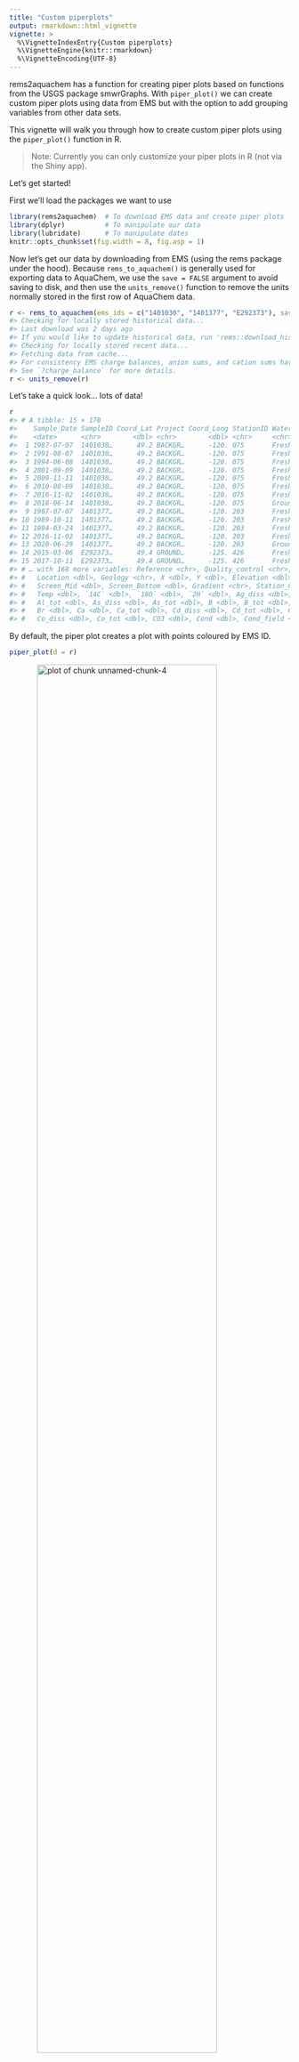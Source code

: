 ```yaml
---
title: "Custom piperplots"
output: rmarkdown::html_vignette
vignette: >
  %\VignetteIndexEntry{Custom piperplots}
  %\VignetteEngine{knitr::rmarkdown}
  %\VignetteEncoding{UTF-8}
---
```




rems2aquachem has a function for creating piper plots based on functions from the 
USGS package smwrGraphs. 
With `piper_plot()` we can create custom piper plots using data
from EMS but with the option to add grouping variables from other data sets. 

This vignette will walk you through how to create custom piper plots using the 
`piper_plot()` function in R.

> Note: Currently you can only customize your piper plots in R (not via the
Shiny app). 

Let's get started!

First we'll load the packages we want to use


```r
library(rems2aquachem)  # To download EMS data and create piper plots
library(dplyr)          # To manipulate our data
library(lubridate)      # To manipulate dates
knitr::opts_chunk$set(fig.width = 8, fig.asp = 1)
```


Now let's get our data by downloading from EMS (using the rems
package under the hood). Because `rems_to_aquachem()` is generally used for 
exporting data to AquaChem, we use the `save = FALSE` argument to avoid saving 
to disk, and then use the `units_remove()` function to remove the units normally stored
in the first row of AquaChem data.


```r
r <- rems_to_aquachem(ems_ids = c("1401030", "1401377", "E292373"), save = FALSE)
#> Checking for locally stored historical data...
#> Last download was 2 days ago
#> If you would like to update historical data, run 'rems::download_historic_data()'
#> Checking for locally stored recent data...
#> Fetching data from cache...
#> For consistency EMS charge balances, anion sums, and cation sums have been replaced with recalculated values.
#> See `?charge_balance` for more details.
r <- units_remove(r)
```

Let's take a quick look... lots of data!

```r
r
#> # A tibble: 15 × 178
#>    Sample_Date SampleID Coord_Lat Project Coord_Long StationID Watertype Analysis_Date shortWatertype Comment
#>    <date>      <chr>        <dbl> <chr>        <dbl> <chr>     <chr>     <date>        <chr>          <chr>  
#>  1 1987-07-07  1401030…      49.2 BACKGR…      -120. 075       Fresh Wa… NA            <NA>           <NA>   
#>  2 1991-08-07  1401030…      49.2 BACKGR…      -120. 075       Fresh Wa… NA            <NA>           <NA>   
#>  3 1994-06-08  1401030…      49.2 BACKGR…      -120. 075       Fresh Wa… NA            <NA>           <NA>   
#>  4 2001-09-09  1401030…      49.2 BACKGR…      -120. 075       Fresh Wa… NA            <NA>           <NA>   
#>  5 2009-11-11  1401030…      49.2 BACKGR…      -120. 075       Fresh Wa… NA            <NA>           <NA>   
#>  6 2010-08-09  1401030…      49.2 BACKGR…      -120. 075       Fresh Wa… NA            <NA>           <NA>   
#>  7 2016-11-02  1401030…      49.2 BACKGR…      -120. 075       Fresh Wa… NA            <NA>           <NA>   
#>  8 2018-06-14  1401030…      49.2 BACKGR…      -120. 075       Ground W… NA            <NA>           <NA>   
#>  9 1987-07-07  1401377…      49.2 BACKGR…      -120. 203       Fresh Wa… NA            <NA>           <NA>   
#> 10 1989-10-11  1401377…      49.2 BACKGR…      -120. 203       Fresh Wa… NA            <NA>           <NA>   
#> 11 1994-03-24  1401377…      49.2 BACKGR…      -120. 203       Fresh Wa… NA            <NA>           <NA>   
#> 12 2016-11-02  1401377…      49.2 BACKGR…      -120. 203       Fresh Wa… NA            <NA>           <NA>   
#> 13 2020-06-29  1401377…      49.2 BACKGR…      -120. 203       Ground W… NA            <NA>           <NA>   
#> 14 2015-03-06  E292373…      49.4 GROUND…      -125. 426       Fresh Wa… NA            <NA>           <NA>   
#> 15 2017-10-11  E292373…      49.4 GROUND…      -125. 426       Fresh Wa… NA            <NA>           <NA>   
#> # … with 168 more variables: Reference <chr>, Quality_control <chr>, Duplicate_ID <chr>, Labcode <chr>,
#> #   Location <dbl>, Geology <chr>, X <dbl>, Y <dbl>, Elevation <dbl>, Well_Depth <dbl>, Screen_Top <dbl>,
#> #   Screen_Mid <dbl>, Screen_Bottom <dbl>, Gradient <chr>, Station_Comment <chr>, Sample_Depth <dbl>,
#> #   Temp <dbl>, `14C` <dbl>, `18O` <dbl>, `2H` <dbl>, Ag_diss <dbl>, Ag_tot <dbl>, Al_diss <dbl>,
#> #   Al_tot <dbl>, As_diss <dbl>, As_tot <dbl>, B <dbl>, B_tot <dbl>, Ba <dbl>, Ba_tot <dbl>, Benzene <dbl>,
#> #   Br <dbl>, Ca <dbl>, Ca_tot <dbl>, Cd_diss <dbl>, Cd_tot <dbl>, Cl <dbl>, CN_diss <dbl>, CN_tot <dbl>,
#> #   Co_diss <dbl>, Co_tot <dbl>, CO3 <dbl>, Cond <dbl>, Cond_field <dbl>, Cr_diss <dbl>, …
```

By default, the piper plot creates a plot with points coloured by EMS ID.


```r
piper_plot(d = r)
```

<img src="piper-unnamed-chunk-4-1.png" alt="plot of chunk unnamed-chunk-4" width="80%" style="display: block; margin: auto;" />

We can override this by specifying the `group` argument ourselves. In this
case, let's create a column `Year` and colour points that.



```r
r <- mutate(r, Year = year(Sample_Date))

piper_plot(d = r, group = "Year")
```

<img src="piper-unnamed-chunk-5-1.png" alt="plot of chunk unnamed-chunk-5" width="80%" style="display: block; margin: auto;" />

We can also customize the appearance of the points. 

First let's create some year categories to group by. We'll also turn this variable
into a factor (category) and specify the order of the levels so our legend is
in the correct order.


```r
r <- mutate(r, 
            Year_cat = case_when(Year < 2010 ~ "Pre 2010s",
                                 Year >= 2010 & Year <= 2015 ~ "2010-2015",
                                 Year > 2015 ~ ">2015"),
            Year_cat = factor(Year_cat, 
                              levels = c("Pre 2010s", "2010-2015", ">2015")))
```

Note that we need to match the number of groups to the number of colours, 
shapes, etc. or supply only one value. For example, here we want all the points
to be large and open, so we specify `point_size = 0.2` and `point_filled = FALSE`.


```r
piper_plot(d = r, group = "Year_cat",
           point_colour = c("#21908C", "#440154", "#9AD93C"), 
           point_shape = c("square", "triangle", "circle"), 
           point_filled = FALSE, point_size = 0.2)
```

<img src="piper-unnamed-chunk-7-1.png" alt="plot of chunk unnamed-chunk-7" width="80%" style="display: block; margin: auto;" />

Hmm, those points are a bit tough to see


```r
piper_plot(d = r, group = "Year_cat",
           point_colour = c("#21908C", "#440154", "#9AD93C"), 
           point_shape = c("square", "triangle", "circle"), 
           point_filled = TRUE, point_size = 0.2)
```

<img src="piper-unnamed-chunk-8-1.png" alt="plot of chunk unnamed-chunk-8" width="80%" style="display: block; margin: auto;" />

Perhaps with a bit of transparency? We can add this by adding two digits to the
end of our colour codes. `"#21908C"` -> `"#21908C90`" adds a touch of transparency.
(We can also omit `point_filled = TRUE` as points are filled by default.)


```r
piper_plot(d = r, group = "Year_cat",
           point_colour = c("#21908C90", "#44015490", "#9AD93C90"), 
           point_shape = c("square", "triangle", "circle"), 
           point_size = 0.2)
```

<img src="piper-unnamed-chunk-9-1.png" alt="plot of chunk unnamed-chunk-9" width="80%" style="display: block; margin: auto;" />

Finally we can adjust the legend position and title

```r
piper_plot(d = r, group = "Year_cat",
           point_colour = c("#21908C90", "#44015490", "#9AD93C90"), 
           point_shape = c("square", "triangle", "circle"), 
           point_size = 0.2, 
           legend_position = "topright",
           legend_title = "Year")
```

<img src="piper-unnamed-chunk-10-1.png" alt="plot of chunk unnamed-chunk-10" width="80%" style="display: block; margin: auto;" />

We can put the legend anywhere we want. Think about the plot area as running
from -1 to 1 from left to right (x) and -1 to 1 from top to bottom (y). 
We then specify the (x,y) coordinates that we want. You can even go out of the 
plotting area by specifying numbers out of the -1 to 1 range.


```r
piper_plot(d = r, group = "Year_cat",
           point_colour = c("#21908C90", "#44015490", "#9AD93C90"), 
           point_shape = c("square", "triangle", "circle"), 
           point_size = 0.2, 
           legend_position = c(-1.2, 1),
           legend_title = "Year")
```

<img src="piper-unnamed-chunk-11-1.png" alt="plot of chunk unnamed-chunk-11" width="80%" style="display: block; margin: auto;" />

